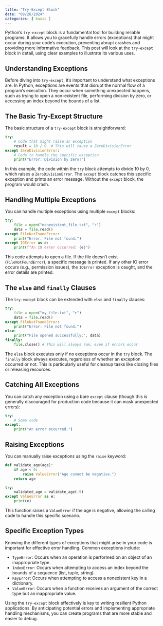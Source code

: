 ```yaml
---
title: "Try-Except Block"
date: "09/28/2024"
categories: [ basic ]
---
```



Python's `try-except` block is a fundamental tool for building reliable programs. It allows you to gracefully handle errors (exceptions) that might occur during your code's execution, preventing abrupt crashes and providing more informative feedback. This post will look at the `try-except` block in detail, using clear examples to illustrate its various uses.


## Understanding Exceptions

Before diving into `try-except`, it's important to understand what exceptions are. In Python, exceptions are events that disrupt the normal flow of a program's execution. They occur when something unexpected happens, such as trying to open a non-existent file, performing division by zero, or accessing an index beyond the bounds of a list.


## The Basic Try-Except Structure

The basic structure of a `try-except` block is straightforward:

```python
try:
    # Code that might raise an exception
    result = 10 / 0  # This will cause a ZeroDivisionError
except ZeroDivisionError:
    # Code to handle the specific exception
    print("Error: Division by zero!")
```

In this example, the code within the `try` block attempts to divide 10 by 0, which raises a `ZeroDivisionError`. The `except` block catches this specific exception and prints an error message.  Without the `except` block, the program would crash.


## Handling Multiple Exceptions

You can handle multiple exceptions using multiple `except` blocks:

```python
try:
    file = open("nonexistent_file.txt", "r")
    data = file.read()
except FileNotFoundError:
    print("Error: File not found.")
except IOError as e:
    print(f"An IO error occurred: {e}")
```

This code attempts to open a file. If the file doesn't exist (`FileNotFoundError`), a specific message is printed.  If any other IO error occurs (e.g., permission issues), the `IOError` exception is caught, and the error details are printed.


## The `else` and `finally` Clauses

The `try-except` block can be extended with `else` and `finally` clauses:

```python
try:
    file = open("my_file.txt", "r")
    data = file.read()
except FileNotFoundError:
    print("Error: File not found.")
else:
    print("File opened successfully:", data)
finally:
    file.close() # This will always run, even if errors occur
```

The `else` block executes only if no exceptions occur in the `try` block. The `finally` block always executes, regardless of whether an exception occurred or not. This is particularly useful for cleanup tasks like closing files or releasing resources.


## Catching All Exceptions

You can catch any exception using a bare `except` clause (though this is generally discouraged for production code because it can mask unexpected errors):

```python
try:
    # Some code
except:
    print("An error occurred.")
```


## Raising Exceptions

You can manually raise exceptions using the `raise` keyword:

```python
def validate_age(age):
    if age < 0:
        raise ValueError("Age cannot be negative.")
    return age

try:
    validated_age = validate_age(-5)
except ValueError as e:
    print(e)
```

This function raises a `ValueError` if the age is negative, allowing the calling code to handle this specific scenario.


##  Specific Exception Types

Knowing the different types of exceptions that might arise in your code is important for effective error handling. Common exceptions include:

* `TypeError`:  Occurs when an operation is performed on an object of an inappropriate type.
* `IndexError`: Occurs when attempting to access an index beyond the bounds of a sequence (list, tuple, string).
* `KeyError`: Occurs when attempting to access a nonexistent key in a dictionary.
* `ValueError`: Occurs when a function receives an argument of the correct type but an inappropriate value.


Using the `try-except` block effectively is key to writing resilient Python applications. By anticipating potential errors and implementing appropriate handling mechanisms, you can create programs that are more stable and easier to debug.

